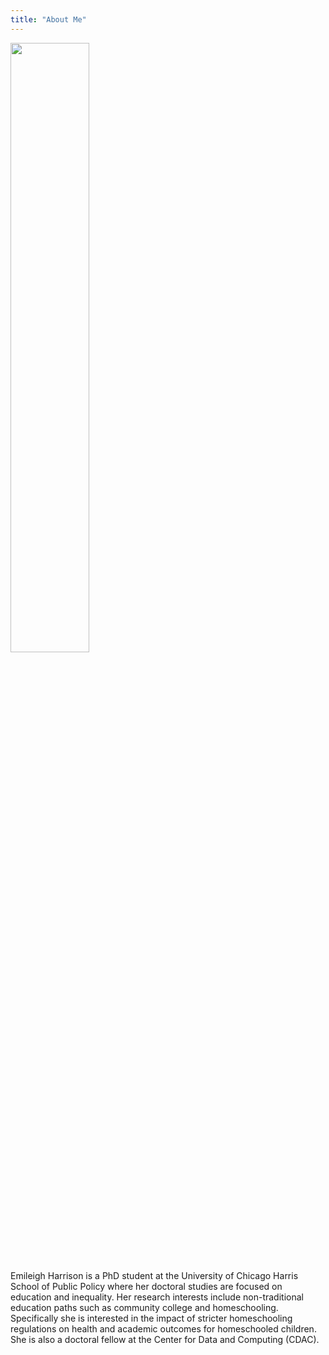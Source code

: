 ```yaml
---
title: "About Me"
---
```


<img src="files/outdoor_headshot.jpg" style="width:50%">

Emileigh Harrison is a PhD student at the University of Chicago Harris School of Public Policy where her doctoral studies are focused on education and inequality. Her research interests include non-traditional education paths such as community college and homeschooling. Specifically she is interested in the impact of stricter homeschooling regulations on health and academic outcomes for homeschooled children. She is also a doctoral fellow at the Center for Data and Computing (CDAC).

